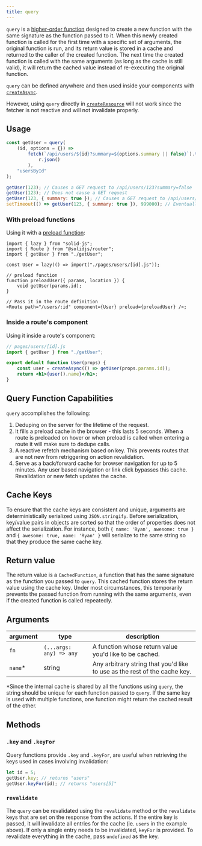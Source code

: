```yaml
---
title: query
---
```


`query` is a [higher-order function](https://en.wikipedia.org/wiki/Higher-order_function) designed to create a new function with the same signature as the function passed to it.
When this newly created function is called for the first time with a specific set of arguments, the original function is run, and its return value is stored in a cache and returned to the caller of the created function.
The next time the created function is called with the same arguments (as long as the cache is still valid), it will return the cached value instead of re-executing the original function.

<Callout>

`query` can be defined anywhere and then used inside your components with [`createAsync`](/solid-router/reference/data-apis/create-async).

However, using `query` directly in [`createResource`](/reference/basic-reactivity/create-resource) will not work since the fetcher is not reactive and will not invalidate properly.

</Callout>

## Usage

```js
const getUser = query(
	(id, options = {}) =>
		fetch(`/api/users/${id}?summary=${options.summary || false}`).then((r) =>
			r.json()
		),
	"usersById"
);

getUser(123); // Causes a GET request to /api/users/123?summary=false
getUser(123); // Does not cause a GET request
getUser(123, { summary: true }); // Causes a GET request to /api/users/123?summary=true
setTimeout(() => getUser(123, { summary: true }), 999000); // Eventually causes another GET request to /api/users/123?summary=true
```

### With preload functions

Using it with a [preload function](/solid-router/reference/preload-functions/preload):

```tsx
import { lazy } from "solid-js";
import { Route } from "@solidjs/router";
import { getUser } from "./getUser";

const User = lazy(() => import("./pages/users/[id].js"));

// preload function
function preloadUser({ params, location }) {
	void getUser(params.id);
}

// Pass it in the route definition
<Route path="/users/:id" component={User} preload={preloadUser} />;
```

### Inside a route's component

Using it inside a route's component:

```jsx
// pages/users/[id].js
import { getUser } from "./getUser";

export default function User(props) {
	const user = createAsync(() => getUser(props.params.id));
	return <h1>{user().name}</h1>;
}
```

## Query Function Capabilities

`query` accomplishes the following:

1. Deduping on the server for the lifetime of the request.
2. It fills a preload cache in the browser - this lasts 5 seconds.
   When a route is preloaded on hover or when preload is called when entering a route it will make sure to dedupe calls.
3. A reactive refetch mechanism based on key.
   This prevents routes that are not new from retriggering on action revalidation.
4. Serve as a back/forward cache for browser navigation for up to 5 minutes.
   Any user based navigation or link click bypasses this cache.
   Revalidation or new fetch updates the cache.

## Cache Keys

To ensure that the cache keys are consistent and unique, arguments are deterministically serialized using `JSON.stringify`.
Before serialization, key/value pairs in objects are sorted so that the order of properties does not affect the serialization.
For instance, both `{ name: 'Ryan', awesome: true }` and `{ awesome: true, name: 'Ryan' }` will serialize to the same string so that they produce the same cache key.

## Return value

The return value is a `CachedFunction`, a function that has the same signature as the function you passed to `query`.
This cached function stores the return value using the cache key.
Under most circumstances, this temporarily prevents the passed function from running with the same arguments, even if the created function is called repeatedly.

## Arguments

| argument | type                    | description                                                               |
| -------- | ----------------------- | ------------------------------------------------------------------------- |
| `fn`     | `(...args: any) => any` | A function whose return value you'd like to be cached.                    |
| `name`\* | string                  | Any arbitrary string that you'd like to use as the rest of the cache key. |

\*Since the internal cache is shared by all the functions using `query`, the string should be unique for each function passed to `query`.
If the same key is used with multiple functions, one function might return the cached result of the other.

## Methods

### `.key` and `.keyFor`

Query functions provide `.key` and `.keyFor`, are useful when retrieving the keys used in cases involving invalidation:

```ts
let id = 5;
getUser.key; // returns "users"
getUser.keyFor(id); // returns "users[5]"
```

### `revalidate`

The `query` can be revalidated using the `revalidate` method or the `revalidate` keys that are set on the response from the actions.
If the entire key is passed, it will invalidate all entries for the cache (ie. `users` in the example above).
If only a single entry needs to be invalidated, `keyFor` is provided.
To revalidate everything in the cache, pass `undefined` as the key.
